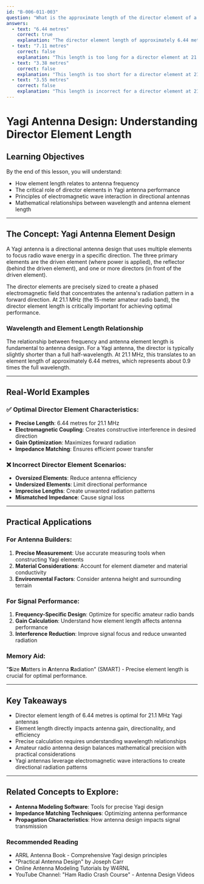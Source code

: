 ```yaml
---
id: "B-006-011-003"
question: "What is the approximate length of the director element of a Yagi antenna for 21.1 MHz?"
answers:
  - text: "6.44 metres"
    correct: true
    explanation: "The director element length of approximately 6.44 metres is calculated using the fundamental antenna design principle of relating element length to wavelength. At 21.1 MHz, this length represents approximately 0.9 times the full wavelength, which optimizes the antenna's directional characteristics and gain. This specific measurement ensures precise tuning for the 15-meter amateur radio band, maximizing the Yagi antenna's performance for that frequency range."
  - text: "7.11 metres"
    correct: false
    explanation: "This length is too long for a director element at 21.1 MHz. An oversized director would negatively impact the antenna's impedance matching, reduce forward gain, and create unwanted side lobes that decrease the antenna's directional performance. Accurate element sizing is critical for maintaining the Yagi antenna's designed radiation pattern and efficiency."
  - text: "3.38 metres"
    correct: false
    explanation: "This length is too short for a director element at 21.1 MHz. An undersized director would fail to provide the necessary electromagnetic coupling between elements, reducing the antenna's gain and directional characteristics. Precise element length is crucial for creating the constructive and destructive interference patterns that make a Yagi antenna directional."
  - text: "3.55 metres"
    correct: false
    explanation: "This length is incorrect for a director element at 21.1 MHz. It would result in suboptimal antenna performance, causing impedance mismatches and reduced forward gain. Proper Yagi antenna design requires precise element lengths that are carefully calculated based on the operating frequency to achieve maximum directivity and efficiency."
---
```


# Yagi Antenna Design: Understanding Director Element Length

## Learning Objectives
By the end of this lesson, you will understand:
- How element length relates to antenna frequency
- The critical role of director elements in Yagi antenna performance
- Principles of electromagnetic wave interaction in directional antennas
- Mathematical relationships between wavelength and antenna element length

---

## The Concept: Yagi Antenna Element Design

A Yagi antenna is a directional antenna design that uses multiple elements to focus radio wave energy in a specific direction. The three primary elements are the driven element (where power is applied), the reflector (behind the driven element), and one or more directors (in front of the driven element).

The director elements are precisely sized to create a phased electromagnetic field that concentrates the antenna's radiation pattern in a forward direction. At 21.1 MHz (the 15-meter amateur radio band), the director element length is critically important for achieving optimal performance.

### Wavelength and Element Length Relationship

The relationship between frequency and antenna element length is fundamental to antenna design. For a Yagi antenna, the director is typically slightly shorter than a full half-wavelength. At 21.1 MHz, this translates to an element length of approximately 6.44 metres, which represents about 0.9 times the full wavelength.

---

## Real-World Examples

### ✅ Optimal Director Element Characteristics:
- **Precise Length**: 6.44 metres for 21.1 MHz
- **Electromagnetic Coupling**: Creates constructive interference in desired direction
- **Gain Optimization**: Maximizes forward radiation
- **Impedance Matching**: Ensures efficient power transfer

### ❌ Incorrect Director Element Scenarios:
- **Oversized Elements**: Reduce antenna efficiency
- **Undersized Elements**: Limit directional performance
- **Imprecise Lengths**: Create unwanted radiation patterns
- **Mismatched Impedance**: Cause signal loss

---

## Practical Applications

### For Antenna Builders:
1. **Precise Measurement**: Use accurate measuring tools when constructing Yagi elements
2. **Material Considerations**: Account for element diameter and material conductivity
3. **Environmental Factors**: Consider antenna height and surrounding terrain

### For Signal Performance:
1. **Frequency-Specific Design**: Optimize for specific amateur radio bands
2. **Gain Calculation**: Understand how element length affects antenna performance
3. **Interference Reduction**: Improve signal focus and reduce unwanted radiation

### Memory Aid:
"**S**ize **M**atters in **A**ntenna **R**adiation" (SMART) - Precise element length is crucial for optimal performance.

---

## Key Takeaways

- Director element length of 6.44 metres is optimal for 21.1 MHz Yagi antennas
- Element length directly impacts antenna gain, directionality, and efficiency
- Precise calculation requires understanding wavelength relationships
- Amateur radio antenna design balances mathematical precision with practical considerations
- Yagi antennas leverage electromagnetic wave interactions to create directional radiation patterns

---

## Related Concepts to Explore:
- **Antenna Modeling Software**: Tools for precise Yagi design
- **Impedance Matching Techniques**: Optimizing antenna performance
- **Propagation Characteristics**: How antenna design impacts signal transmission

### Recommended Reading
- ARRL Antenna Book - Comprehensive Yagi design principles
- "Practical Antenna Design" by Joseph Carr
- Online Antenna Modeling Tutorials by W4RNL
- YouTube Channel: "Ham Radio Crash Course" - Antenna Design Videos